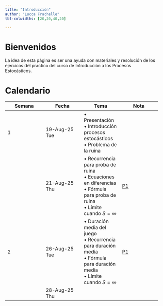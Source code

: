 ```yaml
---
title: "Introducción"
author: "Lucca Frachelle"
tbl-colwidths: [20,20,40,20]

---
```


# Bienvenidos
  La idea de esta página es ser una ayuda con materiales y resolución de los ejercicos del practico del curso de Introducción a los Procesos Estocásticos.
  
# Calendario

| Semana | Fecha | Tema | Nota |
|---|---|---|---|
| 1 | 19-Aug-25 Tue | • Presentación<br/>• Introducción procesos estocásticos<br/>• Problema de la ruina | |
| | 21-Aug-25 Thu | • Recurrencia para proba de ruina<br/>• Ecuaciones en diferencias<br/>• Fórmula para proba de ruina<br/>• Límite cuando $S=\infty$ | [P1](practico1-letra.qmd) |
| 2 | 26-Aug-25 Tue | • Duración media del juego<br/>• Recurrencia para duración media<br/>• Fórmula para duración media<br/>• Límite cuando $S=\infty$ | [P1](practico1-letra.qmd) |
| | 28-Aug-25 Thu | | |